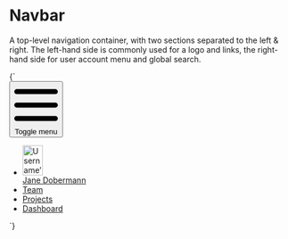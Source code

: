 
<Meta title="Organisms/Navbar" />

# Navbar

A top-level navigation container, with two sections separated to the left & right. The left-hand side is commonly used for a logo and links, the right-hand side for user account menu and global search.

<Canvas>
  <Story name="Navbar">
    {`
      <nav class="u-bg--gray-80 u-padding-s--top u-padding-s--bottom u-relative">
        <button class="a-button a-button--icon a-button--icon-reversed" title="Toggle menu" aria-controls="navbar-1" aria-expanded="true">
          <svg class="a-icon" xmlns="http://www.w3.org/2000/svg" viewBox="0 0 100 100">
            <path d="M6.64,14.23H93.36A5.63,5.63,0,0,1,99,19.86h0a5.63,5.63,0,0,1-5.64,5.64H6.64A5.63,5.63,0,0,1,1,19.86H1A5.63,5.63,0,0,1,6.64,14.23Zm0,30.14H93.36A5.63,5.63,0,0,1,99,50h0a5.63,5.63,0,0,1-5.64,5.63H6.64A5.63,5.63,0,0,1,1,50H1a5.64,5.64,0,0,1,5.63-5.64Zm0,30.13H93.36A5.63,5.63,0,0,1,99,80.13h0a5.63,5.63,0,0,1-5.64,5.64H6.64A5.63,5.63,0,0,1,1,80.13H1A5.63,5.63,0,0,1,6.63,74.5Z"/>
          </svg>
          <span class="u-sr-only">Toggle menu</span>
        </button>
        <ul class="u-flex u-flex--col a-list-reset o-navbar u-padding-s u-bg--gray-80" id="navbar-1">
          <li class="u-margin-s--bottom">
            <a href="/" class="a-button a-button--nav-large" aria-current="page">
              <div class="a-button__icon a-avatar">
                <img src="https://placekitten.com/100/150" width="36" height="54" alt="Username’s avatar" class="a-avatar" />
              </div>
              <span class="a-button__label">Jane Dobermann</span>
            </a>
          </li>
          <li class="u-margin-s--bottom">
            <a href="/" class="a-button a-button--nav-large">Team</a>
          </li>
          <li class="u-margin-s--bottom">
            <a href="/" class="a-button a-button--nav-large">Projects</a>
          </li>
          <li class="u-margin-s--bottom">
            <a href="/" class="a-button a-button--nav-large">Dashboard</a>
          </li>
        </ul>
      </nav>
    `}
  </Story>
</Canvas>
